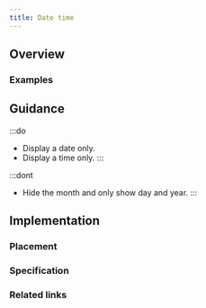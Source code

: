 ```yaml
---
title: Date time
---
```




## Overview

<CompDetails name={componentName} />

### Examples

<ExampleViewer type="standard" />

## Guidance

:::do
- Display a date only.
- Display a time only.
:::

:::dont
- Hide the month and only show day and year.
:::

## Implementation

### Placement

<Placement name={componentName} />

### Specification

<Specification name={componentName} />

### Related links

<RelatedLinks name={componentName} />

